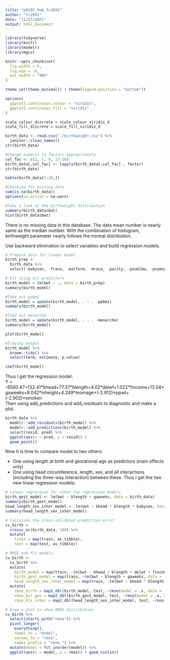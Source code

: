 ```yaml
---
title: "p8105_hw6_fc2691"
author: "fc2691"
date: "11/27/2021"
output: html_document
---
```

```r
library(tidyverse)
library(knitr)
library(modelr)
library(mgcv)

knitr::opts_chunk$set(
  fig.width = 6,
  fig.asp = .6,
  out.width = "90%"
)

theme_set(theme_minimal() + theme(legend.position = "bottom"))

options(
  ggplot2.continuous.colour = "viridis",
  ggplot2.continuous.fill = "viridis"
)

scale_colour_discrete = scale_colour_viridis_d
scale_fill_discrete = scale_fill_viridis_d
```

```r
birth_data <- read.csv("./birthweight.csv") %>% 
  janitor::clean_names()
str(birth_data)
```

```r
#Change numeric to factors appropriately
col_fac <- c(1, 7, 9, 13:16) 
birth_data[,col_fac] <- lapply(birth_data[,col_fac] , factor)
str(birth_data)

kable(birth_data[1:10,])

#Checking for missing data
sum(is.na(birth_data))
options(na.action = na.warn)

#Take a look at the birthweight distribution
summary(birth_data$bwt)
hist(birth_data$bwt)
```
There is no missing data in this database. 
The data mean number is nearly same as the median number. With the combination of histogram, birthweight parameter nearly follows the normal distribution.  

Use backward elimination to select variables and build regression models. 
```r
# Prepare data for linear model
birth_prep <- 
  birth_data %>% 
  select(-babysex, -frace, -malform, -mrace, -parity, -pnumlbw, -pnumsga, -wtgain)

# Fit using all predictors
birth_model = lm(bwt ~ ., data = birth_prep)
summary(birth_model)

#Take out ppbmi
birth_model = update(birth_model, . ~ . -ppbmi)
summary(birth_model)

#Take out menarche
birth_model = update(birth_model, . ~ . -menarche)
summary(birth_model)

plot(birth_model)

#Tidying output
birth_model %>% 
  broom::tidy() %>% 
  select(term, estimate, p.value)

coef(birth_model)
```
Thus I get the regression model:  
Y = -6560.47+132.41\*bhead+77.37\*blength+4.02\*delwt+1.022\*fincome+13.04\*gaweeks+8.042\*mheight+4.249\*momage+(-2.912)\*ppwt+(-2.902)\*smoken  
Then using add_predictions and add_residuals to diagnostic and make a plot.   
```r
birth_data %>% 
  modelr::add_residuals(birth_model) %>%
  modelr::add_predictions(birth_model) %>% 
  select(resid, pred) %>% 
  ggplot(aes(x = pred, y = resid)) + 
  geom_point()
```
Now it is time to compare model to two others:  

- One using length at birth and gestational age as predictors (main effects only)  
- One using head circumference, length, sex, and all interactions (including the three-way interaction) between these. 
Thus I get the two new linear regression models:  
```r
# Linear regression for other two regression models. 
birth_gest_model <- lm(bwt ~ blength + gaweeks, data = birth_data)
summary(birth_gest_model)
head_length_sex_inter_model <- lm(bwt ~ bhead * blength * babysex, data = birth_data)
summary(head_length_sex_inter_model)

# Calculate the cross-validated prediction error. 
cv_birth =
  crossv_mc(birth_data, 100) %>% 
  mutate(
    train = map(train, as_tibble),
    test = map(test, as_tibble))

# RMSE and fit models. 
cv_birth <- 
  cv_birth %>% 
  mutate(
    birth_model = map(train, ~lm(bwt ~ bhead + blength + delwt + fincome + gaweeks + mheight + momage + ppwt + smoken, data = .x)), 
    birth_gest_model = map(train, ~lm(bwt ~ blength + gaweeks, data = .x)), 
    head_length_sex_inter_model = map(train, ~lm(bwt ~ bhead * blength * babysex, data = birth_data), data = .x)) %>% 
  mutate(
    rmse_birth = map2_dbl(birth_model, test, ~rmse(model = .x, data = .y)),
    rmse_bir_ges = map2_dbl(birth_gest_model, test, ~rmse(model = .x, data = .y)),
    rmse_hls_inter = map2_dbl(head_length_sex_inter_model, test, ~rmse(model = .x, data = .y)))

# Draw a plot to show RMSE distribution
cv_birth %>% 
  select(starts_with("rmse")) %>% 
  pivot_longer(
    everything(),
    names_to = "model", 
    values_to = "rmse",
    names_prefix = "rmse_") %>% 
  mutate(model = fct_inorder(model)) %>% 
  ggplot(aes(x = model, y = rmse)) + geom_violin()
```





